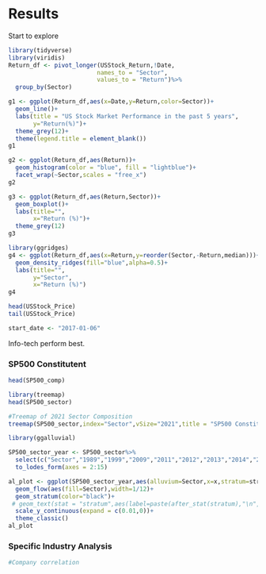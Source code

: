 # Results

Start to explore

```r
library(tidyverse)
library(viridis)
Return_df <- pivot_longer(USStock_Return,!Date,
                         names_to = "Sector",
                         values_to = "Return")%>%
  group_by(Sector)

g1 <- ggplot(Return_df,aes(x=Date,y=Return,color=Sector))+
  geom_line()+
  labs(title = "US Stock Market Performance in the past 5 years",
       y="Return(%)")+
  theme_grey(12)+
  theme(legend.title = element_blank())
g1
```


```r
g2 <- ggplot(Return_df,aes(Return))+
  geom_histogram(color = "blue", fill = "lightblue")+
  facet_wrap(~Sector,scales = "free_x")
g2
```

```r
g3 <- ggplot(Return_df,aes(Return,Sector))+
  geom_boxplot()+
  labs(title="",
       x="Return (%)")+
  theme_grey(12)
g3
```

```r
library(ggridges)
g4 <- ggplot(Return_df,aes(x=Return,y=reorder(Sector,-Return,median)))+
  geom_density_ridges(fill="blue",alpha=0.5)+
  labs(title="",
       y="Sector",
       x="Return (%)")
g4
```


```r
head(USStock_Price)
tail(USStock_Price)

start_date <- "2017-01-06"


```

Info-tech perform best. 


### SP500 Constitutent

```r
head(SP500_comp)

```

```r
library(treemap)
head(SP500_sector)

#Treemap of 2021 Sector Composition
treemap(SP500_sector,index="Sector",vSize="2021",title = "SP500 Constituent in 2021")
```
```r
library(ggalluvial)

SP500_sector_year <- SP500_sector%>%
  select(c("Sector","1989","1999","2009","2011","2012","2013","2014","2015","2016","2017","2018","2019","2020","2021"))%>%
  to_lodes_form(axes = 2:15)

al_plot <- ggplot(SP500_sector_year,aes(alluvium=Sector,x=x,stratum=stratum))+
  geom_flow(aes(fill=Sector),width=1/12)+
  geom_stratum(color="black")+
 # geom_text(stat = "stratum",aes(label=paste(after_stat(stratum),"\n",after_stat(count))))+
  scale_y_continuous(expand = c(0.01,0))+
  theme_classic()
al_plot
```




### Specific Industry Analysis



```r
#Company correlation


```
